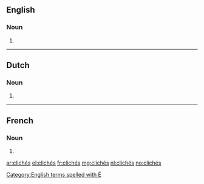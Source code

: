 ==English==

===Noun===
{{head|en|plural}}

# {{plural of|cliché|lang=en}}

[[Category:English terms spelled with É]]

----

==Dutch==

===Noun===
{{head|nl}}

# {{nl-noun form of|pl|cliché}}

----

==French==

===Noun===
{{head|fr|plural}} {{m-p}}

# {{plural of|cliché|lang=fr}}

[[ar:clichés]]
[[el:clichés]]
[[fr:clichés]]
[[mg:clichés]]
[[nl:clichés]]
[[no:clichés]]